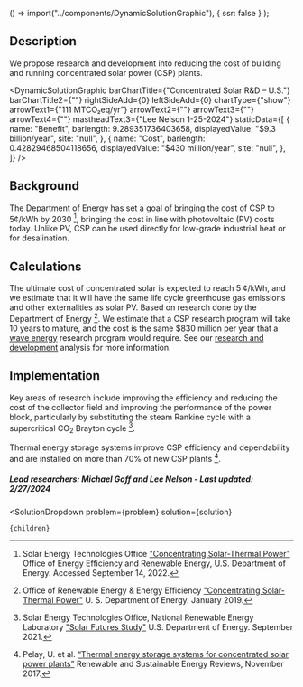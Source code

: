 
  () => import("../components/DynamicSolutionGraphic"),
  { ssr: false }
);


## Description

We propose research and development into reducing the cost of building and running concentrated solar power (CSP) plants.

<DynamicSolutionGraphic
  barChartTitle={"Concentrated Solar R&D – U.S."}
  barChartTitle2={""}
  rightSideAdd={0}
  leftSideAdd={0}
  chartType={"show"}
  arrowText1={"111 MTCO₂eq/yr"}
  arrowText2={""}
  arrowText3={""}
  arrowText4={""}
  mastheadText3={"Lee Nelson 1-25-2024"}
 staticData={[
    {
     name: "Benefit",
      barlength: 9.289351736403658,
      displayedValue: "$9.3 billion/year",
      site: "null",
    },
    {
      name: "Cost",
      barlength: 0.42829468504118656,
      displayedValue: "$430 million/year",
      site: "null",
    },
  ]}
/>

## Background

The Department of Energy has set a goal of bringing the cost of CSP to 5¢/kWh by 2030 [^”2”], bringing the cost in line with photovoltaic (PV) costs today. Unlike PV, CSP can be used directly for low-grade industrial heat or for desalination.

## Calculations

The ultimate cost of concentrated solar is expected to reach 5 ¢/kWh, and we estimate that it will have the same life cycle greenhouse gas emissions and other externalities as solar PV. Based on research done by the Department of Energy [^”1”]. We estimate that a CSP research program will take 10 years to mature, and the cost is the same $830 million per year that a [wave energy](https://www.urbancruiseship.org/energy/energy_production/mhk) research program would require. See our [research and development](https://www.urbancruiseship.org/energy/energy_socioeconomics/rd) analysis for more information.

## Implementation

Key areas of research include improving the efficiency and reducing the cost of the collector field and improving the performance of the power block, particularly by substituting the steam Rankine cycle with a supercritical CO<sub>2</sub> Brayton cycle [^”3”].

Thermal energy storage systems improve CSP efficiency and dependability and are installed on more than 70% of new CSP plants [^”4”].


##### Lead researchers: Michael Goff and Lee Nelson - Last updated: 2/27/2024

[^”1”]: Office of Renewable Energy & Energy Efficiency ["Concentrating Solar-Thermal Power"](https://www.energy.gov/eere/solar/concentrating-solar-thermal-power) U. S. Department of Energy. January 2019.

[^”2”]: Solar Energy Technologies Office ["Concentrating Solar-Thermal Power"](https://www.energy.gov/eere/solar/concentrating-solar-thermal-power) Office of Energy Efficiency and Renewable Energy, U.S. Department of Energy. Accessed September 14, 2022.

[^”3”]: Solar Energy Technologies Office, National Renewable Energy Laboratory ["Solar Futures Study"](https://www.energy.gov/eere/solar/solar-futures-study) U.S. Department of Energy. September 2021.

[^”4”]: Pelay, U. et al. [“Thermal energy storage systems for concentrated solar power plants”](https://doi.org/10.1016/j.rser.2017.03.139) Renewable and Sustainable Energy Reviews, November 2017.


  <SolutionDropdown 
    problem={problem} 
    solution={solution}
  >
    {children}
  </SolutionDropdown>